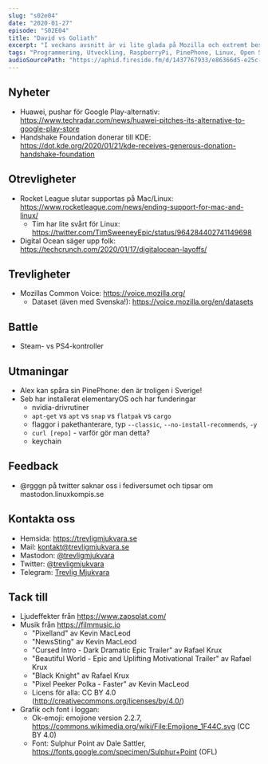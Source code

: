 ```yaml
---
slug: "s02e04"
date: "2020-01-27"
episode: "S02E04"
title: "David vs Goliath"
excerpt: "I veckans avsnitt är vi lite glada på Mozilla och extremt besvikna på Epic och Rocket League. Som vanligt diskuterar vi trevligheter, otrevligheter och nyheter. Seb har påbörjat sin Linux-resa och har lite frågor och reflektioner som diskuteras med Alex."
tags: "Programmering, Utveckling, RaspberryPi, PinePhone, Linux, Open Source, Rocket League, Epic, Huawei, Mozilla, Digital Ocean, KDE, Handshake foundation, elementaryOS"
audioSourcePath: "https://aphid.fireside.fm/d/1437767933/e86366d5-e25c-4aab-9a13-33b7144ac160/82347e17-ce37-48de-90e7-d356aab35897.mp3"
---
```


## Nyheter

- Huawei, pushar för Google Play-alternativ: https://www.techradar.com/news/huawei-pitches-its-alternative-to-google-play-store
- Handshake Foundation donerar till KDE: https://dot.kde.org/2020/01/21/kde-receives-generous-donation-handshake-foundation

## Otrevligheter

- Rocket League slutar supportas på Mac/Linux: https://www.rocketleague.com/news/ending-support-for-mac-and-linux/
  - Tim har lite svårt för Linux: https://twitter.com/TimSweeneyEpic/status/964284402741149698
- Digital Ocean säger upp folk: https://techcrunch.com/2020/01/17/digitalocean-layoffs/

## Trevligheter

- Mozillas Common Voice: https://voice.mozilla.org/
  - Dataset (även med Svenska!): https://voice.mozilla.org/en/datasets

## Battle

- Steam- vs PS4-kontroller

## Utmaningar

- Alex kan spåra sin PinePhone: den är troligen i Sverige!
- Seb har installerat elementaryOS och har funderingar
  - nvidia-drivrutiner
  - `apt-get` vs `apt` vs `snap` vs `flatpak` vs `cargo`
  - flaggor i pakethanterare, typ `--classic`, `--no-install-recommends`, `-y`
  - `curl [repo]` - varför gör man detta?
  - keychain

## Feedback

- @rgggn på twitter saknar oss i fediversumet och tipsar om mastodon.linuxkompis.se

## Kontakta oss

- Hemsida: https://trevligmjukvara.se
- Mail: kontakt@trevligmjukvara.se
- Mastodon: [@trevligmjukvara](https://mastodon.linuxkompis.se/@trevligmjukvara)
- Twitter: [@trevligmjukvara](https://twitter.com/trevligmjukvara)
- Telegram: [Trevlig Mjukvara](https://t.me/trevligmjukvara)

## Tack till

- Ljudeffekter från https://www.zapsplat.com/
- Musik från https://filmmusic.io
  - "Pixelland" av Kevin MacLeod
  - "NewsSting" av Kevin MacLeod
  - "Cursed Intro - Dark Dramatic Epic Trailer" av Rafael Krux
  - "Beautiful World - Epic and Uplifting Motivational Trailer" av Rafael Krux
  - "Black Knight" av Rafael Krux
  - "Pixel Peeker Polka - Faster" av Kevin MacLeod
  - Licens för alla: CC BY 4.0 (http://creativecommons.org/licenses/by/4.0/)
- Grafik och font i loggan:
  - Ok-emoji: emojione version 2.2.7, https://commons.wikimedia.org/wiki/File:Emojione_1F44C.svg (CC BY 4.0)
  - Font: Sulphur Point av Dale Sattler, https://fonts.google.com/specimen/Sulphur+Point (OFL)
